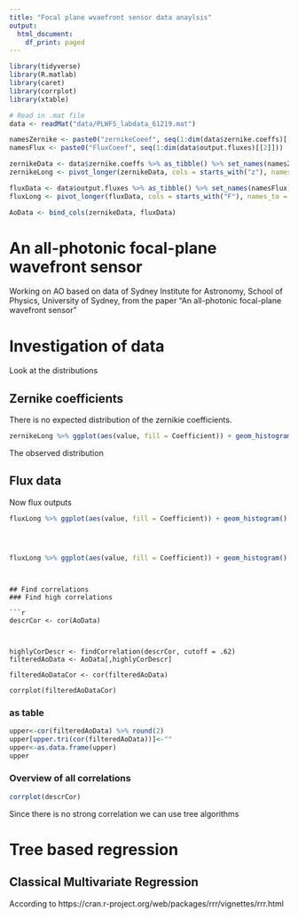 ```yaml
---
title: "Focal plane wvaefront sensor data anaylsis"
output:
  html_document:
    df_print: paged
---
```




```r
library(tidyverse)
library(R.matlab)
library(caret)
library(corrplot)
library(xtable)


```



```r
# Read in .mat file
data <- readMat("data/PLWFS_labdata_61219.mat") 

namesZernike <- paste0("zernikeCoeef", seq(1:dim(data$zernike.coeffs)[[2]]))
namesFlux <- paste0("FluxCoeef", seq(1:dim(data$output.fluxes)[[2]]))

zernikeData <- data$zernike.coeffs %>% as_tibble() %>% set_names(namesZernike)
zernikeLong <- pivot_longer(zernikeData, cols = starts_with("z"), names_to = "Coefficient", values_to = "value")

fluxData <- data$output.fluxes %>% as_tibble() %>% set_names(namesFlux)
fluxLong <- pivot_longer(fluxData, cols = starts_with("F"), names_to = "Coefficient", values_to = "value")

AoData <- bind_cols(zernikeData, fluxData)

```

# An all-photonic focal-plane wavefront sensor

Working on AO based on data of Sydney Institute for Astronomy, School of Physics, University of Sydney, from the paper "An all-photonic focal-plane wavefront sensor"


# Investigation of data

Look at the distributions 

## Zernike coefficients
There is no expected distribution of the zernikie coefficients.

```r


zernikeLong %>% ggplot(aes(value, fill = Coefficient)) + geom_histogram() + facet_wrap(vars(Coefficient))


```

The observed distribution 

## Flux data

Now flux outputs 

```r


fluxLong %>% ggplot(aes(value, fill = Coefficient)) + geom_histogram() +scale_y_log10() + facet_wrap(vars(Coefficient)) 




fluxLong %>% ggplot(aes(value, fill = Coefficient)) + geom_histogram() + facet_wrap(vars(Coefficient)) 


```
```


## Find correlations
### Find high correlations

```r


descrCor <- cor(AoData)



highlyCorDescr <- findCorrelation(descrCor, cutoff = .62)
filteredAoData <- AoData[,highlyCorDescr]

filteredAoDataCor <- cor(filteredAoData)

corrplot(filteredAoDataCor)

```


### as table
```r


upper<-cor(filteredAoData) %>% round(2)
upper[upper.tri(cor(filteredAoData))]<-""
upper<-as.data.frame(upper)
upper

```

### Overview of all correlations

```r



corrplot(descrCor)

```

Since there is no strong correlation we can use tree algorithms




# Tree based regression


## Classical Multivariate Regression

According to https://cran.r-project.org/web/packages/rrr/vignettes/rrr.html 





